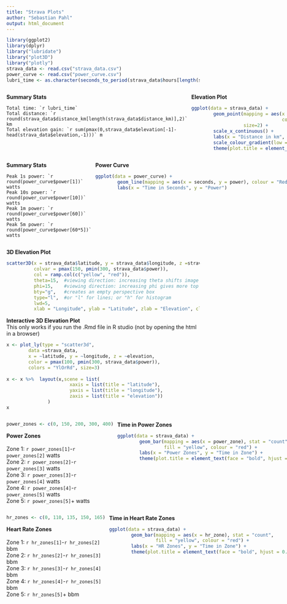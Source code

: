 ```yaml
---
title: "Strava Plots"
author: "Sebastian Pahl"
output: html_document
---
```


```r
library(ggplot2)
library(dplyr)
library("lubridate")
library("plot3D")
library("plotly")
strava_data <- read.csv("strava_data.csv")
power_curve <- read.csv("power_curve.csv")
lubri_time <- as.character(seconds_to_period(strava_data$hours[length(strava_data$hours)]*60*60))
```

:::: {style="display: grid; grid-template-columns: 1.3fr 2fr; grid-column-gap: 10px;"}

::: {}
**Summary Stats**

```
Total time: `r lubri_time`
Total distance: `r round(strava_data$distance_km[length(strava_data$distance_km)],2)` km
Total elevation gain: `r sum(pmax(0,strava_data$elevation[-1]-head(strava_data$elevation,-1)))` m
```
:::

::: {}
**Elevation Plot**

```r
ggplot(data = strava_data) +
        geom_point(mapping = aes(x = distance_km, y = elevation, 
                                 colour = pmax(100, pmin(300, power))), 
                   size=2) +
        scale_x_continuous() +
        labs(x = "Distance in km", y = "Elevation in meters", colour = "Power in watts") +
        scale_colour_gradient(low = "yellow", high = "red", na.value = NA) +
        theme(plot.title = element_text(face = "bold", hjust = 0.5))
```
:::

::::

:::: {style="display: grid; grid-template-columns: 1.3fr 2fr; grid-column-gap: 10px;"}

::: {}
**Summary Stats**

```
Peak 1s power: `r round(power_curve$power[1])` watts
Peak 10s power: `r round(power_curve$power[10])` watts
Peak 1m power: `r round(power_curve$power[60])` watts
Peak 5m power: `r round(power_curve$power[60*5])` watts
```
:::

::: {}
**Power Curve**

```r
ggplot(data = power_curve) +
        geom_line(mapping = aes(x = seconds, y = power), colour = "Red", size = 1.2) +
        labs(x = "Time in Seconds", y = "Power")
```
:::

::::

**3D Elevation Plot**\

```r
scatter3D(x = strava_data$latitude, y = strava_data$longitude, z =strava_data$elevation,
          colvar = pmax(150, pmin(300, strava_data$power)),
          col = ramp.col(c("yellow", "red")),
          theta=15,  #viewing direction: increasing theta shifts image to the left 
          phi=15,    #viewing direction: increasing phi gives more top view
          bty="g",   #creates an empty perspective box
          type="l",  #or "l" for lines; or "h" for histogram
          lwd=5,
          xlab = "Longitude", ylab = "Latitude", zlab = "Elevation", clab = "Power")
```

**Interactive 3D Elevation Plot**\
This only works if you run the .Rmd file in R studio (not by opening the html in a browser)

```r
x <- plot_ly(type = "scatter3d",
        data =strava_data, 
        x = ~latitude, y = ~longitude, z = ~elevation, 
        color = pmax(100, pmin(300, strava_data$power)),
        colors = "YlOrRd", size=3)
        
x <- x %>%  layout(x,scene = list(
                       xaxis = list(title = "latitude"),
                       yaxis = list(title = "longitude"),
                       zaxis = list(title = "elevation"))
               )
x
```

:::: {style="display: grid; grid-template-columns: 1fr 2fr; grid-column-gap: 10px;"}

::: {}

```r
power_zones <- c(0, 150, 200, 300, 400)
```

**Power Zones**\
\
Zone 1: `r power_zones[1]`-`r power_zones[2]` watts\
Zone 2: `r power_zones[2]`-`r power_zones[3]` watts\
Zone 3: `r power_zones[3]`-`r power_zones[4]` watts\
Zone 4: `r power_zones[4]`-`r power_zones[5]` watts\
Zone 5: `r power_zones[5]`+ watts

:::

::: {}

**Time in Power Zones**

```r
ggplot(data = strava_data) +
        geom_bar(mapping = aes(x = power_zone), stat = "count", 
                 fill = "yellow", colour = "red") +
        labs(x = "Power Zones", y = "Time in Zone") +
        theme(plot.title = element_text(face = "bold", hjust = 0.5))
```
:::

::::


:::: {style="display: grid; grid-template-columns: 1fr 2fr; grid-column-gap: 10px;"}

::: {}

```r
hr_zones <- c(0, 110, 135, 150, 165)
```

**Heart Rate Zones**\
\
Zone 1: `r hr_zones[1]`-`r hr_zones[2]` bbm\
Zone 2: `r hr_zones[2]`-`r hr_zones[3]` bbm\
Zone 3: `r hr_zones[3]`-`r hr_zones[4]` bbm\
Zone 4: `r hr_zones[4]`-`r hr_zones[5]` bbm\
Zone 5: `r hr_zones[5]`+ bbm

:::

::: {}

**Time in Heart Rate Zones**

```r
ggplot(data = strava_data) +
        geom_bar(mapping = aes(x = hr_zone), stat = "count", 
                 fill = "yellow", colour = "red") +
        labs(x = "HR Zones", y = "Time in Zone") +
        theme(plot.title = element_text(face = "bold", hjust = 0.5))
```
:::

::::
